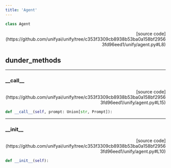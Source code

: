 ```yaml
---
title: 'Agent'
---
```


```python
class Agent
```

<p align="right">[source code](https://github.com/unifyai/unify/tree/c353f3309cb8938b53ba0a158bf29563fd96eed1/unify/agent.py#L8)</p>



## dunder_methods

---

### \_\_call\_\_

<p align="right">[source code](https://github.com/unifyai/unify/tree/c353f3309cb8938b53ba0a158bf29563fd96eed1/unify/agent.py#L15)</p>

```python
def __call__(self, prompt: Union[str, Prompt]):
```



---

### \_\_init\_\_

<p align="right">[source code](https://github.com/unifyai/unify/tree/c353f3309cb8938b53ba0a158bf29563fd96eed1/unify/agent.py#L10)</p>

```python
def __init__(self):
```

